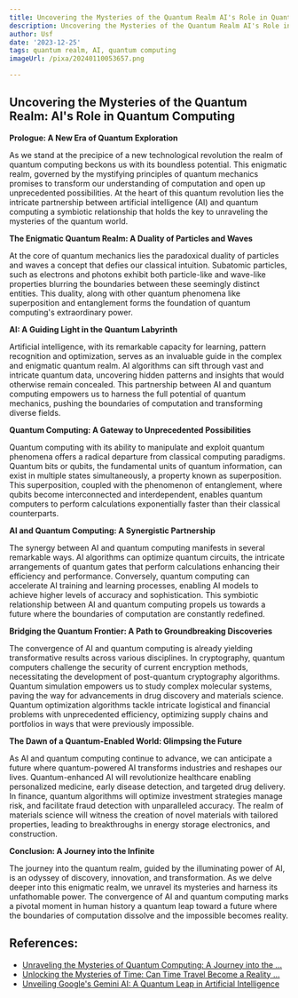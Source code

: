 ```yaml
---
title: Uncovering the Mysteries of the Quantum Realm AI's Role in Quantum Computing
description: Uncovering the Mysteries of the Quantum Realm AI's Role in Quantum Computing
author: Usf
date: '2023-12-25'
tags: quantum realm, AI, quantum computing
imageUrl: /pixa/20240110053657.png

---
```

## Uncovering the Mysteries of the Quantum Realm: AI's Role in Quantum Computing

**Prologue: A New Era of Quantum Exploration**

As we stand at the precipice of a new technological revolution the realm of quantum computing beckons us with its boundless  potential.  This enigmatic  realm,  governed by the mystifying principles of  quantum mechanics promises to transform our understanding of computation and open up unprecedented possibilities. At  the heart of  this quantum revolution lies the  intricate partnership between artificial intelligence (AI) and quantum computing a  symbiotic relationship that  holds the key to  unraveling the mysteries of the quantum world.

**The Enigmatic Quantum  Realm: A Duality of Particles and Waves**

At the core  of quantum mechanics lies the paradoxical duality of particles and waves a concept  that defies our classical intuition. Subatomic particles, such  as electrons and photons exhibit both particle-like and wave-like  properties blurring  the boundaries between these  seemingly distinct entities. This duality, along with other quantum phenomena like superposition  and entanglement forms the foundation of quantum computing's extraordinary power.

**AI: A Guiding  Light in the Quantum Labyrinth**

Artificial intelligence, with its remarkable capacity for learning, pattern recognition and optimization, serves as an invaluable guide in the complex and enigmatic quantum realm. AI algorithms can sift through vast and intricate quantum data, uncovering hidden patterns and insights that would otherwise remain concealed. This partnership between AI and quantum computing empowers us to harness the full potential of quantum mechanics, pushing the boundaries of  computation and transforming diverse fields.

**Quantum Computing: A Gateway to Unprecedented Possibilities**

Quantum computing with its  ability to manipulate and exploit quantum phenomena offers a  radical departure from classical computing paradigms. Quantum bits or qubits, the fundamental units of quantum information, can exist in multiple  states simultaneously, a property known as superposition. This superposition, coupled with the phenomenon of entanglement, where qubits become interconnected and interdependent, enables  quantum  computers to perform calculations exponentially  faster than their  classical counterparts.

**AI and Quantum Computing: A Synergistic  Partnership**

The synergy between AI and quantum computing manifests in several remarkable ways. AI algorithms  can optimize quantum circuits, the intricate arrangements of  quantum gates that perform calculations enhancing their efficiency and performance.  Conversely, quantum computing can accelerate  AI training  and learning processes, enabling  AI models  to achieve higher levels  of accuracy and sophistication. This symbiotic relationship between AI and quantum computing propels us towards a future  where the boundaries of computation are constantly redefined.

**Bridging the Quantum Frontier: A Path to Groundbreaking Discoveries**

The convergence of AI and quantum computing is  already yielding transformative results across various disciplines. In cryptography, quantum computers challenge the security of current encryption methods, necessitating the development of post-quantum cryptography algorithms. Quantum  simulation empowers us to study complex molecular systems, paving the way for  advancements in drug discovery and materials science. Quantum optimization algorithms  tackle intricate logistical  and financial problems with unprecedented efficiency, optimizing supply chains and portfolios in ways  that were previously impossible.

**The Dawn of  a Quantum-Enabled World: Glimpsing the Future**

As AI  and quantum computing continue to  advance,  we can anticipate a future where quantum-powered AI transforms industries and reshapes our lives. Quantum-enhanced AI will revolutionize healthcare enabling  personalized medicine, early disease detection, and targeted drug delivery. In finance, quantum algorithms will optimize  investment strategies manage risk, and  facilitate fraud detection with unparalleled accuracy. The  realm of materials science will witness the creation of  novel materials with tailored properties, leading to breakthroughs  in energy storage electronics, and construction.

**Conclusion:  A Journey into  the Infinite**

The journey into the quantum realm, guided by the illuminating power of  AI, is an odyssey of discovery, innovation, and transformation. As we delve deeper into this enigmatic  realm, we unravel its mysteries and harness its unfathomable power. The convergence of AI  and  quantum computing marks a pivotal  moment in human history a quantum leap toward a future where the boundaries of computation dissolve  and the impossible becomes  reality.

## References:
- [Unraveling the Mysteries of Quantum Computing: A Journey into the ...](https://medium.com/@jenisha_ir22/unraveling-the-mysteries-of-quantum-computing-a-journey-into-the-quantum-realm-dbb5e22da911)
- [Unlocking the Mysteries of Time: Can Time Travel Become a Reality ...](https://www.linkedin.com/pulse/unlocking-mysteries-time-can-travel-become-reality-through-paniagua-57g6e)
- [Unveiling Google's Gemini AI: A Quantum Leap in Artificial Intelligence](https://medium.com/@USKilledJohnLennon/title-unveiling-googles-gemini-ai-a-quantum-leap-in-artificial-intelligence-6535a5625582)
